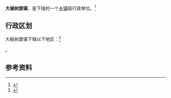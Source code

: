 {{中国乡级行政区|21/07/27/103/000}}

'''大榆树堡镇'''，是{{PRC admin/fullname|21/07/27/103/000|3}}下辖的一个[[乡镇|乡镇]]级行政单位。<ref>{{PRC admin/ref sgc|{{PRC admin/parent|21/07/27/103/000}}}}</ref>

== 行政区划 ==

大榆树堡镇下辖以下地区：<ref>{{PRC admin/ref sgc|21/07/27/103/000}}</ref>

{{PRC admin/children|21/07/27/103/000}}。

== 参考资料 ==

{{reflist}}

{{行政区划小作品}}
{{PRC admin/navcat|21/07/27/103/000}}